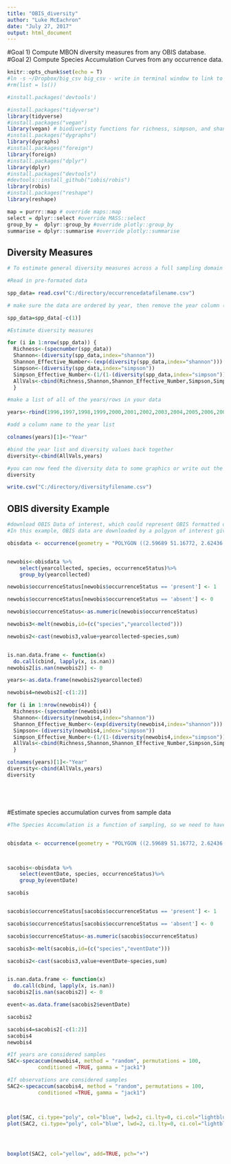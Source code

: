 ```yaml
---
title: "OBIS_diversity"
author: "Luke McEachron"
date: "July 27, 2017"
output: html_document
---
```


#Goal 1) Compute MBON diversity measures from any OBIS database.
#Goal 2) Compute Species Accumulation Curves from any occurrence data.



```r

knitr::opts_chunk$set(echo = T)
#ln -s ~/Dropbox/big_csv big_csv - write in terminal window to link to 'big_csv' folder
#rm(list = ls())

#install.packages('devtools')

#install.packages("tidyverse")
library(tidyverse)
#install.packages("vegan")
library(vegan) # biodiveristy functions for richness, simpson, and shannon 
#install.packages("dygraphs")
library(dygraphs)
#install.packages("foreign")
library(foreign)
#install.packages("dplyr")
library(dplyr)
#install.packages("devtools")
#devtools::install_github("iobis/robis")
library(robis)
#install.packages("reshape")
library(reshape)

map = purrr::map # override maps::map
select = dplyr::select #override MASS::select 
group_by =  dplyr::group_by #override plotly::group_by
summarise = dplyr::summarise #override plotly::summarise

```

## Diversity Measures

```r

# To estimate general diversity measures across a full sampling domain by year, data should be formatted with year and species name columns, with rows corresponding to counts of a given species in a given year.

#Read in pre-formated data

spp_data= read.csv("C:/directory/occurrencedatafilename.csv")

# make sure the data are ordered by year, then remove the year column (In this case, the first column is the year)

spp_data=spp_data[-c(1)]

#Estimate diversity measures

for (i in 1:nrow(spp_data)) {
  Richness<-(specnumber(spp_data))
  Shannon<-(diversity(spp_data,index="shannon"))
  Shannon_Effective_Number<-(exp(diversity(spp_data,index="shannon")))
  Simpson<-(diversity(spp_data,index="simpson"))
  Simpson_Effective_Number<-(1/(1-(diversity(spp_data,index="simpson"))))
  AllVals<-cbind(Richness,Shannon,Shannon_Effective_Number,Simpson,Simpson_Effective_Number)
  }

#make a list of all of the years/rows in your data

years<-rbind(1996,1997,1998,1999,2000,2001,2002,2003,2004,2005,2006,2007,2008,2009,2010,2011,2012,2013,2014,2015)

#add a column name to the year list

colnames(years)[1]<-"Year"

#bind the year list and diversity values back together
diversity<-cbind(AllVals,years)

#you can now feed the diversity data to some graphics or write out the file.
diversity

write.csv("C:/directory/diversityfilename.csv")


```

## OBIS diversity Example

```r

#download OBIS Data of interest, which could represent OBIS formatted data
#In this example, OBIS data are downloaded by a polgyon of interest given by coordinates with the same start/end points

obisdata <- occurrence(geometry = "POLYGON ((2.59689 51.16772, 2.62436 51.14059, 2.76066 51.19225, 2.73216 51.20946, 2.59689 51.16772))")


newobis<-obisdata %>%
    select(yearcollected, species, occurrenceStatus)%>%  
    group_by(yearcollected)

newobis$occurrenceStatus[newobis$occurrenceStatus == 'present'] <- 1

newobis$occurrenceStatus[newobis$occurrenceStatus == 'absent'] <- 0

newobis$occurrenceStatus<-as.numeric(newobis$occurrenceStatus)

newobis3<-melt(newobis,id=(c("species","yearcollected")))

newobis2<-cast(newobis3,value+yearcollected~species,sum)


is.nan.data.frame <- function(x)
  do.call(cbind, lapply(x, is.nan))
newobis2[is.nan(newobis2)] <- 0

years<-as.data.frame(newobis2$yearcollected)

newobis4=newobis2[-c(1:2)]

for (i in 1:nrow(newobis4)) {
  Richness<-(specnumber(newobis4))
  Shannon<-(diversity(newobis4,index="shannon"))
  Shannon_Effective_Number<-(exp(diversity(newobis4,index="shannon")))
  Simpson<-(diversity(newobis4,index="simpson"))
  Simpson_Effective_Number<-(1/(1-(diversity(newobis4,index="simpson"))))
  AllVals<-cbind(Richness,Shannon,Shannon_Effective_Number,Simpson,Simpson_Effective_Number)
  }

colnames(years)[1]<-"Year"
diversity<-cbind(AllVals,years)
diversity






```

#Estimate species accumulation curves from sample data

```r

#The Species Accumulation is a function of sampling, so we need to have data where rows represent sampling events rather than whole years.


obisdata <- occurrence(geometry = "POLYGON ((2.59689 51.16772, 2.62436 51.14059, 2.76066 51.19225, 2.73216 51.20946, 2.59689 51.16772))")



sacobis<-obisdata %>%
    select(eventDate, species, occurrenceStatus)%>%  
    group_by(eventDate)

sacobis


sacobis$occurrenceStatus[sacobis$occurrenceStatus == 'present'] <- 1

sacobis$occurrenceStatus[sacobis$occurrenceStatus == 'absent'] <- 0

sacobis$occurrenceStatus<-as.numeric(sacobis$occurrenceStatus)

sacobis3<-melt(sacobis,id=(c("species","eventDate")))

sacobis2<-cast(sacobis3,value+eventDate~species,sum)


is.nan.data.frame <- function(x)
  do.call(cbind, lapply(x, is.nan))
sacobis2[is.nan(sacobis2)] <- 0

event<-as.data.frame(sacobis2$eventDate)

sacobis2

sacobis4=sacobis2[-c(1:2)]
sacobis4
newobis4

#If years are considered samples
SAC<-specaccum(newobis4, method = "random", permutations = 100,
          conditioned =TRUE, gamma = "jack1")

#If observations are considered samples
SAC2<-specaccum(sacobis4, method = "random", permutations = 100,
          conditioned =TRUE, gamma = "jack1")



plot(SAC, ci.type="poly", col="blue", lwd=2, ci.lty=0, ci.col="lightblue")
plot(SAC2, ci.type="poly", col="blue", lwd=2, ci.lty=0, ci.col="lightblue")




boxplot(SAC2, col="yellow", add=TRUE, pch="+")





```
